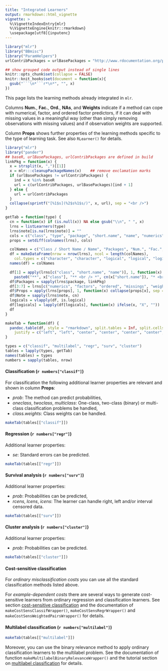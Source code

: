 ```yaml
---
title: "Integrated Learners"
output: rmarkdown::html_vignette
vignette: >
  %\VignetteIndexEntry{mlr}
  %\VignetteEngine{knitr::rmarkdown}
  \usepackage[utf8]{inputenc}
---
```


```r
library("mlr")
library("BBmisc")
library("ParamHelpers")
urlContribPackages = urlBasePackages = "http://www.rdocumentation.org/packages/"

## show grouped code output instead of single lines
knitr::opts_chunk$set(collapse = FALSE)
knitr::knit_hooks$set(document = function(x){
  gsub("```\n*```r*\n*", "", x)
})
```

This page lists the learning methods already integrated in `mlr`.

Columns **Num.**, **Fac.**, **Ord.**, **NAs**, and **Weights** indicate if a method can cope with numerical, factor, and ordered factor predictors, if it can deal with missing values in a meaningful way (other than simply removing observations with missing values) and if observation weights are supported.

Column **Props** shows further properties of the learning methods specific to the type of learning task.
See also `RLearner()` for details.

```r
library("mlr")
library("pander")
## baseR, urlBasePackages, urlContribPackages are defined in build
linkPkg = function(x) {
  x = strsplit(x, ",")[[1]]
  x = mlr:::cleanupPackageNames(x)    ## remove exclamation marks
  if (urlBasePackages != urlContribPackages) {
    ind = x %in% baseR
    url = c(urlContribPackages, urlBasePackages)[ind + 1]
  } else {
    url = urlContribPackages
  }
  collapse(sprintf("[%1$s](%2$s%1$s/)", x, url), sep = "<br />")
}

getTab = function(type) {
  cn = function(x) if (is.null(x)) NA else gsub("\\n", " ", x)
  lrns = listLearners(type)
  lrns$note[is.na(lrns$note)] = ""
  cols = c("class", "type", "package", "short.name", "name", "numerics", "factors", "ordered", "missings", "weights", "note", "installed")
  props = setdiff(colnames(lrns), cols)

  colNames = c("Class / Short Name / Name", "Packages", "Num.", "Fac.", "Ord.", "NAs", "Weights", "Props", "Note")
  df = makeDataFrame(nrow = nrow(lrns), ncol = length(colNames),
    col.types = c("character", "character", "logical", "logical", "logical", "logical", "logical", "character", "character"))
  names(df) = colNames

  df[1] = apply(lrns[c("class", "short.name", "name")], 1, function(x)
    paste0("**", x["class"], "** <br /> *", cn(x["short.name"]), "* <br /><br />", cn(x["name"])))
  df$Packages = sapply(lrns$package, linkPkg)
  df[3:7] = lrns[c("numerics", "factors", "ordered", "missings", "weights")]
  df$Props = apply(lrns[props], 1, function(x) collapse(props[x], sep = "<br />"))
  df$Note = sapply(lrns$note, cn)
  logicals = vlapply(df, is.logical)
  df[logicals] = lapply(df[logicals], function(x) ifelse(x, "X", ""))
  df
}

makeTab = function(df) {
  pandoc.table(df, style = "rmarkdown", split.tables = Inf, split.cells = Inf,
    justify = c("left", "left", "center", "center", "center", "center", "center", "left", "left"))
}

types = c("classif", "multilabel", "regr", "surv", "cluster")
tables = lapply(types, getTab)
names(tables) = types
numbers = sapply(tables, nrow)
```

#### Classification (`r numbers["classif"]`)

For classification the following additional learner properties are relevant and shown in column **Props**:

* *prob*: The method can predict probabilities,
* *oneclass*, *twoclass*, *multiclass*: One-class, two-class (binary) or multi-class classification problems be handled,
* *class.weights*: Class weights can be handled.

```r
makeTab(tables[["classif"]])
```

#### Regression (`r numbers["regr"]`)

Additional learner properties:

* *se*: Standard errors can be predicted.

```r
makeTab(tables[["regr"]])
```

#### Survival analysis (`r numbers["surv"]`)

Additional learner properties:

* *prob*: Probabilities can be predicted,
* *rcens*, *lcens*, *icens*: The learner can handle right, left and/or interval censored data.

```r
makeTab(tables[["surv"]])
```

#### Cluster analysis (`r numbers["cluster"]`)

Additional learner properties:

* *prob*: Probabilities can be predicted.

```r
makeTab(tables[["cluster"]])
```

#### Cost-sensitive classification

For *ordinary misclassification costs* you can use all the standard classification methods listed above.

For *example-dependent costs* there are several ways to generate cost-sensitive learners from ordinary regression and classification learners.
See section [cost-sensitive classification](cost_sensitive_classif.html) and the documentation of `makeCostSensClassifWrapper()`, `makeCostSensRegrWrapper()` and `makeCostSensWeightedPairsWrapper()` for details.

#### Multilabel classification (`r numbers["multilabel"]`)

```r
makeTab(tables[["multilabel"]])
```

Moreover, you can use the binary relevance method to apply ordinary classification learners to the multilabel problem. 
See the documentation of function `makeMultilabelBinaryRelevanceWrapper()` and the tutorial section on [multilabel classification](multilabel.html) for details.
